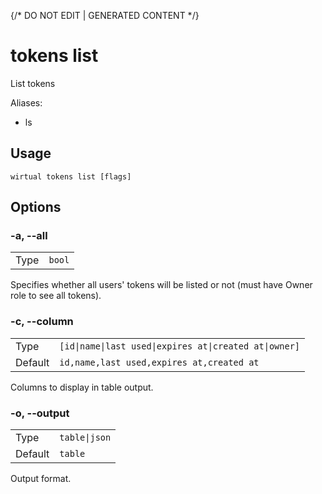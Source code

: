 {/* DO NOT EDIT | GENERATED CONTENT */}

# tokens list

List tokens

Aliases:

- ls

## Usage

```console
wirtual tokens list [flags]
```

## Options

### -a, --all

|      |                   |
| ---- | ----------------- |
| Type | <code>bool</code> |

Specifies whether all users' tokens will be listed or not (must have Owner role to see all tokens).

### -c, --column

|         |                                                                   |
| ------- | ----------------------------------------------------------------- |
| Type    | <code>[id\|name\|last used\|expires at\|created at\|owner]</code> |
| Default | <code>id,name,last used,expires at,created at</code>              |

Columns to display in table output.

### -o, --output

|         |                          |
| ------- | ------------------------ |
| Type    | <code>table\|json</code> |
| Default | <code>table</code>       |

Output format.
